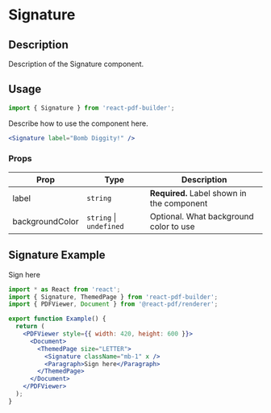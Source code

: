 

<Meta title="Documentation/Components/Signature" />

<h1>Signature</h1>

## Description

Description of the Signature component.

## Usage

```jsx
import { Signature } from 'react-pdf-builder';
```

Describe how to use the component here.

```jsx
<Signature label="Bomb Diggity!" />
```

### Props

| Prop            | Type                        | Description                                |
| --------------- | --------------------------- | ------------------------------------------ |
| label           | `string`                    | **Required.** Label shown in the component |
| backgroundColor | `string` &#124; `undefined` | Optional. What background color to use     |

## Signature Example

<DocsPDF>
  <Signature className="mb-1" x />
  <Paragraph>Sign here</Paragraph>
</DocsPDF>

```jsx
import * as React from 'react';
import { Signature, ThemedPage } from 'react-pdf-builder';
import { PDFViewer, Document } from '@react-pdf/renderer';

export function Example() {
  return (
    <PDFViewer style={{ width: 420, height: 600 }}>
      <Document>
        <ThemedPage size="LETTER">
          <Signature className="mb-1" x />
          <Paragraph>Sign here</Paragraph>
        </ThemedPage>
      </Document>
    </PDFViewer>
  );
}
```
